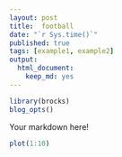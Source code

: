 ```yaml
---
layout: post
title:  football
date: "`r Sys.time()`"
published: true
tags: [example1, example2]
output: 
  html_document: 
    keep_md: yes
---
```

```r
library(brocks)
blog_opts()

```

Your markdown here!

```r
plot(1:10)
```
